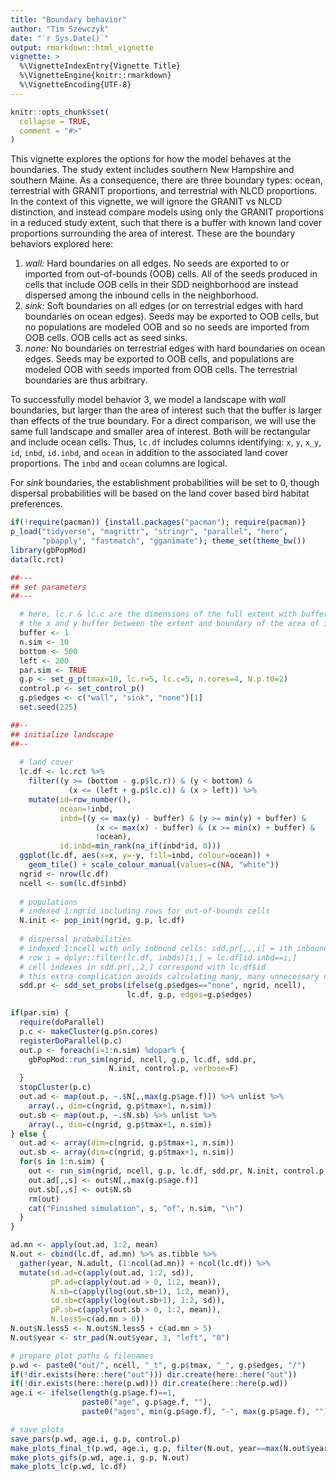 ```yaml
---
title: "Boundary behavior"
author: "Tim Szewczyk"
date: "`r Sys.Date()`"
output: rmarkdown::html_vignette
vignette: >
  %\VignetteIndexEntry{Vignette Title}
  %\VignetteEngine{knitr::rmarkdown}
  %\VignetteEncoding{UTF-8}
---
```


```r
knitr::opts_chunk$set(
  collapse = TRUE,
  comment = "#>"
)
```


This vignette explores the options for how the model behaves at the boundaries. The study extent includes southern New Hampshire and southern Maine. As a consequence, there are three boundary types: ocean, terrestrial with GRANIT proportions, and terrestrial with NLCD proportions. In the context of this vignette, we will ignore the GRANIT vs NLCD distinction, and instead compare models using only the GRANIT proportions in a reduced study extent, such that there is a buffer with known land cover proportions surrounding the area of interest. These are the boundary behaviors explored here:  
  
1. *wall:* Hard boundaries on all edges. No seeds are exported to or imported from out-of-bounds (OOB) cells. All of the seeds produced in cells that include OOB cells in their SDD neighborhood are instead dispersed among the inbound cells in the neighborhood.  
2. *sink:* Soft boundaries on all edges (or on terrestrial edges with hard boundaries on ocean edges). Seeds may be exported to OOB cells, but no populations are modeled OOB and so no seeds are imported from OOB cells. OOB cells act as seed sinks.  
3. *none:* No boundaries on terrestrial edges with hard boundaries on ocean edges. Seeds may be exported to OOB cells, and populations are modeled OOB with seeds imported from OOB cells. The terrestrial boundaries are thus arbitrary.  
  
To successfully model behavior 3, we model a landscape with *wall* boundaries, but larger than the area of interest such that the buffer is larger than effects of the true boundary. For a direct comparison, we will use the same full landscape and smaller area of interest. Both will be rectangular and include ocean cells. Thus, `lc.df` includes columns identifying: `x`, `y`, `x_y`, `id`, `inbd`, `id.inbd`, and `ocean` in addition to the associated land cover proportions. The `inbd` and `ocean` columns are logical.  

For *sink* boundaries, the establishment probabilities will be set to 0, though dispersal probabilities will be based on the land cover based bird habitat preferences.

```r
if(!require(pacman)) {install.packages("pacman"); require(pacman)}
p_load("tidyverse", "magrittr", "stringr", "parallel", "here", 
       "pbapply", "fastmatch", "gganimate"); theme_set(theme_bw())
library(gbPopMod)
data(lc.rct)
```


```r
##---
## set parameters
##---

  # here, lc.r & lc.c are the dimensions of the full extent with buffer setting
  # the x and y buffer between the extent and boundary of the area of interest
  buffer <- 1
  n.sim <- 10
  bottom <- 500
  left <- 200
  par.sim <- TRUE
  g.p <- set_g_p(tmax=10, lc.r=5, lc.c=5, n.cores=4, N.p.t0=2)
  control.p <- set_control_p()
  g.p$edges <- c("wall", "sink", "none")[1]
  set.seed(225)

##--
## initialize landscape
##--
  
  # land cover
  lc.df <- lc.rct %>% 
    filter((y >= (bottom - g.p$lc.r)) & (y < bottom) &
             (x <= (left + g.p$lc.c)) & (x > left)) %>%
    mutate(id=row_number(),
           ocean=!inbd,
           inbd=((y <= max(y) - buffer) & (y >= min(y) + buffer) &
                   (x <= max(x) - buffer) & (x >= min(x) + buffer) &
                   !ocean),
           id.inbd=min_rank(na_if(inbd*id, 0)))
  ggplot(lc.df, aes(x=x, y=-y, fill=inbd, colour=ocean)) + 
    geom_tile() + scale_colour_manual(values=c(NA, "white"))
  ngrid <- nrow(lc.df)
  ncell <- sum(lc.df$inbd)
  
  # populations
  # indexed 1:ngrid including rows for out-of-bounds cells
  N.init <- pop_init(ngrid, g.p, lc.df)
  
  # dispersal probabilities
  # indexed 1:ncell with only inbound cells: sdd.pr[,,,i] = ith inbound cell
  # row i = dplyr::filter(lc.df, inbds)[i,] = lc.df[id.inbd==i,]
  # cell indexes in sdd.pr[,,2,] correspond with lc.df$id
  # this extra complication avoids calculating many, many unnecessary cells
  sdd.pr <- sdd_set_probs(ifelse(g.p$edges=="none", ngrid, ncell), 
                          lc.df, g.p, edges=g.p$edges)
```

```r
if(par.sim) {
  require(doParallel)
  p.c <- makeCluster(g.p$n.cores)
  registerDoParallel(p.c)
  out.p <- foreach(i=1:n.sim) %dopar% {
    gbPopMod::run_sim(ngrid, ncell, g.p, lc.df, sdd.pr, 
                      N.init, control.p, verbose=F)
  }
  stopCluster(p.c)
  out.ad <- map(out.p, ~.$N[,,max(g.p$age.f)]) %>% unlist %>% 
    array(., dim=c(ngrid, g.p$tmax+1, n.sim))
  out.sb <- map(out.p, ~.$N.sb) %>% unlist %>% 
    array(., dim=c(ngrid, g.p$tmax+1, n.sim))
} else {
  out.ad <- array(dim=c(ngrid, g.p$tmax+1, n.sim))
  out.sb <- array(dim=c(ngrid, g.p$tmax+1, n.sim))
  for(s in 1:n.sim) {
    out <- run_sim(ngrid, ncell, g.p, lc.df, sdd.pr, N.init, control.p, verbose=F)
    out.ad[,,s] <- out$N[,,max(g.p$age.f)]
    out.sb[,,s] <- out$N.sb
    rm(out)
    cat("Finished simulation", s, "of", n.sim, "\n")
  }
}
```


```r
ad.mn <- apply(out.ad, 1:2, mean)
N.out <- cbind(lc.df, ad.mn) %>% as.tibble %>%
  gather(year, N.adult, (1:ncol(ad.mn)) + ncol(lc.df)) %>%
  mutate(sd.ad=c(apply(out.ad, 1:2, sd)),
         pP.ad=c(apply(out.ad > 0, 1:2, mean)),
         N.sb=c(apply(log(out.sb+1), 1:2, mean)),
         sd.sb=c(apply(log(out.sb+1), 1:2, sd)),
         pP.sb=c(apply(out.sb > 0, 1:2, mean)),
         N.less5=c(ad.mn > 0))
N.out$N.less5 <- N.out$N.less5 + c(ad.mn > 5)
N.out$year <- str_pad(N.out$year, 3, "left", "0")

# prepare plot paths & filenames
p.wd <- paste0("out/", ncell, "_t", g.p$tmax, "_", g.p$edges, "/")
if(!dir.exists(here::here("out"))) dir.create(here::here("out"))
if(!dir.exists(here::here(p.wd))) dir.create(here::here(p.wd))
age.i <- ifelse(length(g.p$age.f)==1, 
                paste0("age", g.p$age.f, ""),
                paste0("ages", min(g.p$age.f), "-", max(g.p$age.f), ""))

# save plots
save_pars(p.wd, age.i, g.p, control.p)
make_plots_final_t(p.wd, age.i, g.p, filter(N.out, year==max(N.out$year)))
make_plots_gifs(p.wd, age.i, g.p, N.out)
make_plots_lc(p.wd, lc.df)
```




